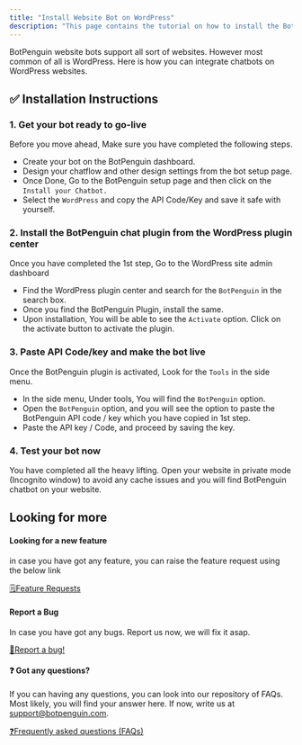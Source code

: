 ```yaml
---
title: "Install Website Bot on WordPress"
description: "This page contains the tutorial on how to install the BotPenguin website bot on the WordPress."
---
```


BotPenguin website bots support all sort of websites. However most common of all is WordPress. Here is how you can integrate chatbots on WordPress websites.

## **✅ Installation Instructions**

### **1. Get your bot ready to go-live**

Before you move ahead, Make sure you have completed the following steps.

- Create your bot on the BotPenguin dashboard.
- Design your chatflow and other design settings from the bot setup page.
- Once Done, Go to the BotPenguin setup page and then click on the `Install your Chatbot.`
- Select the `WordPress` and copy the API Code/Key and save it safe with yourself.

### **2. Install the BotPenguin chat plugin from the WordPress plugin center**

Once you have completed the 1st step, Go to the WordPress site admin dashboard

- Find the WordPress plugin center and search for the `BotPenguin` in the search box.
- Once you find the BotPenguin Plugin, install the same.
- Upon installation, You will be able to see the `Activate` option. Click on the activate button to activate the plugin.

### **3. Paste API Code/key and make the bot live**

Once the BotPenguin plugin is activated, Look for the `Tools` in the side menu.

- In the side menu, Under tools, You will find the `BotPenguin` option.
- Open the `BotPenguin` option, and you will see the option to paste the BotPenguin API code / key which you have copied in 1st step.
- Paste the API key / Code, and proceed by saving the key.

### **4. Test your bot now**

You have completed all the heavy lifting.  Open your website in private mode (Incognito window) to avoid any cache issues and you will find BotPenguin chatbot on your website.

## **Looking for more**

#### **Looking for a new feature**

in case you have got any feature, you can raise the feature request using the below link

[🗒️Feature Requests](https://help.botpenguin.com/platform-updates-and-info/feature-requests)

#### **Report a Bug**

In case you have got any bugs. Report us now, we will fix it asap.

[🐞Report a bug\!](https://help.botpenguin.com/platform-updates-and-info/report-a-bug)

#### **❓ Got any questions?**

If you can having any questions, you can look into our repository of FAQs. Most likely, you will find your answer here. If now, write us at [support@botpenguin.com](mailto:support@botpenguin.com).

[❓Frequently asked questions (FAQs)](https://help.botpenguin.com/botpenguin-resource-centre/frequently-asked-questions-faqs)